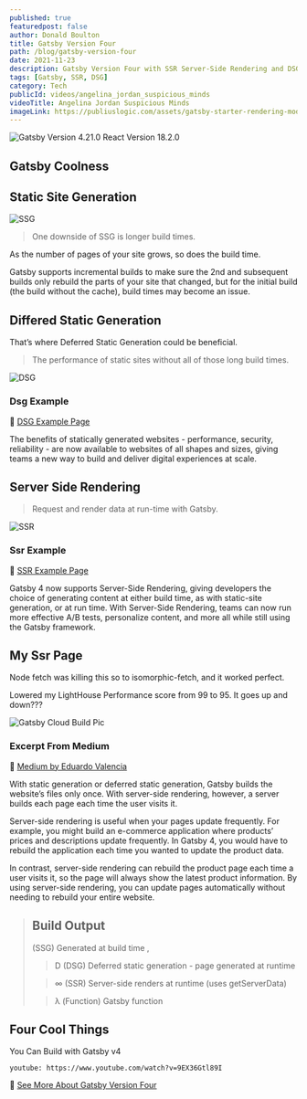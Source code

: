 ```yaml
---
published: true
featuredpost: false
author: Donald Boulton
title: Gatsby Version Four
path: /blog/gatsby-version-four
date: 2021-11-23
description: Gatsby Version Four with SSR Server-Side Rendering and DSG Deferred Static Generation, JAMstack coolness.
tags: [Gatsby, SSR, DSG]
category: Tech
publicId: videos/angelina_jordan_suspicious_minds
videoTitle: Angelina Jordan Suspicious Minds
imageLink: https://publiuslogic.com/assets/gatsby-starter-rendering-modes-thumbnail-wide.jpg
---
```


![Gatsby Version 4.21.0 React Version 18.2.0](../../../static/assets/gatsby-starter-rendering-modes-thumbnail-wide.jpg)

## Gatsby Coolness

## Static Site Generation

![SSG](../../../static/img/ssg-diagram.jpg 'Static Site Generation')

> One downside of SSG is longer build times.

As the number of pages of your site grows, so does the build time.

Gatsby supports incremental builds to make sure the 2nd and subsequent builds only rebuild the parts of your site that changed, but for the initial build (the build without the cache), build times may become an issue.

## Differed Static Generation

That’s where Deferred Static Generation could be beneficial.

> The performance of static sites without all of those long build times.

![DSG](../../../static/assets/DSG_for_blog_article_and_G4_overview_page.jpg 'Deferred Static Generation')

### Dsg Example

🔗 [DSG Example Page](/dsg)

The benefits of statically generated websites - performance, security, reliability - are now available to websites of all shapes and sizes, giving teams a new way to build and deliver digital experiences at scale.

## Server Side Rendering

> Request and render data at run-time with Gatsby.

![SSR](../../../static/assets/SSR_for_blog_article_and_G4_overview_page.jpg 'Render Data At Run-time')

### Ssr Example

🔗 [SSR Example Page](/ssr)

Gatsby 4 now supports Server-Side Rendering, giving developers the choice of generating content at either build time, as with static-site generation, or at run time. With Server-Side Rendering, teams can now run more effective A/B tests, personalize content, and more all while still using the Gatsby framework.

## My Ssr Page

Node fetch was killing this so to isomorphic-fetch, and it worked perfect.

Lowered my LightHouse Performance score from 99 to 95. It goes up and down???

![Gatsby Cloud Build Pic](../../../static/assets/ssr-dsg.jpg)

### Excerpt From Medium

🔗 [Medium by Eduardo Valencia](https://medium.com/@8025918/gatsby-4-using-ssr-and-dsg-14742eaecb66)

With static generation or deferred static generation, Gatsby builds the website’s files only once. With server-side rendering, however, a server builds each page each time the user visits it.

Server-side rendering is useful when your pages update frequently. For example, you might build an e-commerce application where products’ prices and descriptions update frequently. In Gatsby 4, you would have to rebuild the application each time you wanted to update the product data.

In contrast, server-side rendering can rebuild the product page each time a user visits it, so the page will always show the latest product information. By using server-side rendering, you can update pages automatically without needing to rebuild your entire website.

> ## Build Output
>
> (SSG) Generated at build time ,
>
> > D (DSG) Deferred static generation - page generated at runtime
>
> > ∞ (SSR) Server-side renders at runtime (uses getServerData)
>
> > λ (Function) Gatsby function

## Four Cool Things

You Can Build with Gatsby v4

`youtube: https://www.youtube.com/watch?v=9EX36Gtl89I`

🔗 [See More About Gatsby Version Four](https://www.gatsbyjs.com/gatsby-4/)

<WavyHr className="mt-1 mb-1 text-fuchsia-600" />
